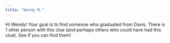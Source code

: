 ```yaml
---
title: "Wendy M."
---
```


Hi Wendy! Your goal is to find someone who graduated from Davis. There is 1 other person with this clue (and perhaps others who could have had this clue). See if you can find them!
